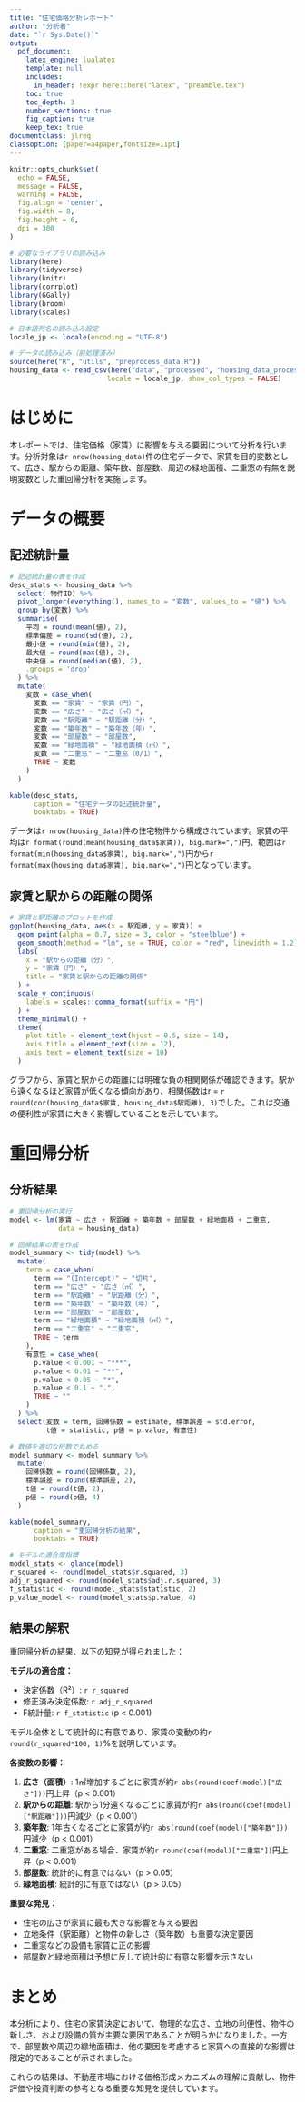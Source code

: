 ```yaml
---
title: "住宅価格分析レポート"
author: "分析者"
date: "`r Sys.Date()`"
output:
  pdf_document:
    latex_engine: lualatex
    template: null
    includes:
      in_header: !expr here::here("latex", "preamble.tex")
    toc: true
    toc_depth: 3
    number_sections: true
    fig_caption: true
    keep_tex: true
documentclass: jlreq
classoption: [paper=a4paper,fontsize=11pt]
---
```


```r
knitr::opts_chunk$set(
  echo = FALSE, 
  message = FALSE,
  warning = FALSE,
  fig.align = 'center',
  fig.width = 8,
  fig.height = 6,
  dpi = 300
)

# 必要なライブラリの読み込み
library(here)
library(tidyverse)
library(knitr)
library(corrplot)
library(GGally)
library(broom)
library(scales)

# 日本語列名の読み込み設定
locale_jp <- locale(encoding = "UTF-8")

# データの読み込み（前処理済み）
source(here("R", "utils", "preprocess_data.R"))
housing_data <- read_csv(here("data", "processed", "housing_data_processed.csv"), 
                        locale = locale_jp, show_col_types = FALSE)
```

# はじめに

本レポートでは、住宅価格（家賃）に影響を与える要因について分析を行います。分析対象は`r nrow(housing_data)`件の住宅データで、家賃を目的変数として、広さ、駅からの距離、築年数、部屋数、周辺の緑地面積、二重窓の有無を説明変数とした重回帰分析を実施します。

# データの概要

## 記述統計量

```r
# 記述統計量の表を作成
desc_stats <- housing_data %>%
  select(-物件ID) %>%
  pivot_longer(everything(), names_to = "変数", values_to = "値") %>%
  group_by(変数) %>%
  summarise(
    平均 = round(mean(値), 2),
    標準偏差 = round(sd(値), 2),
    最小値 = round(min(値), 2),
    最大値 = round(max(値), 2),
    中央値 = round(median(値), 2),
    .groups = 'drop'
  ) %>%
  mutate(
    変数 = case_when(
      変数 == "家賃" ~ "家賃（円）",
      変数 == "広さ" ~ "広さ（㎡）",
      変数 == "駅距離" ~ "駅距離（分）",
      変数 == "築年数" ~ "築年数（年）",
      変数 == "部屋数" ~ "部屋数",
      変数 == "緑地面積" ~ "緑地面積（㎡）",
      変数 == "二重窓" ~ "二重窓（0/1）",
      TRUE ~ 変数
    )
  )

kable(desc_stats, 
      caption = "住宅データの記述統計量",
      booktabs = TRUE)
```

データは`r nrow(housing_data)`件の住宅物件から構成されています。家賃の平均は`r format(round(mean(housing_data$家賃)), big.mark=",")`円、範囲は`r format(min(housing_data$家賃), big.mark=",")`円から`r format(max(housing_data$家賃), big.mark=",")`円となっています。

## 家賃と駅からの距離の関係

```r
# 家賃と駅距離のプロットを作成
ggplot(housing_data, aes(x = 駅距離, y = 家賃)) +
  geom_point(alpha = 0.7, size = 3, color = "steelblue") +
  geom_smooth(method = "lm", se = TRUE, color = "red", linewidth = 1.2) +
  labs(
    x = "駅からの距離（分）", 
    y = "家賃（円）",
    title = "家賃と駅からの距離の関係"
  ) +
  scale_y_continuous(
    labels = scales::comma_format(suffix = "円")
  ) +
  theme_minimal() +
  theme(
    plot.title = element_text(hjust = 0.5, size = 14),
    axis.title = element_text(size = 12),
    axis.text = element_text(size = 10)
  )
```

グラフから、家賃と駅からの距離には明確な負の相関関係が確認できます。駅から遠くなるほど家賃が低くなる傾向があり、相関係数はr = `r round(cor(housing_data$家賃, housing_data$駅距離), 3)`でした。これは交通の便利性が家賃に大きく影響していることを示しています。

# 重回帰分析

## 分析結果

```r
# 重回帰分析の実行
model <- lm(家賃 ~ 広さ + 駅距離 + 築年数 + 部屋数 + 緑地面積 + 二重窓, 
            data = housing_data)

# 回帰結果の表を作成
model_summary <- tidy(model) %>%
  mutate(
    term = case_when(
      term == "(Intercept)" ~ "切片",
      term == "広さ" ~ "広さ（㎡）",
      term == "駅距離" ~ "駅距離（分）",
      term == "築年数" ~ "築年数（年）",
      term == "部屋数" ~ "部屋数",
      term == "緑地面積" ~ "緑地面積（㎡）",
      term == "二重窓" ~ "二重窓",
      TRUE ~ term
    ),
    有意性 = case_when(
      p.value < 0.001 ~ "***",
      p.value < 0.01 ~ "**",
      p.value < 0.05 ~ "*",
      p.value < 0.1 ~ ".",
      TRUE ~ ""
    )
  ) %>%
  select(変数 = term, 回帰係数 = estimate, 標準誤差 = std.error, 
         t値 = statistic, p値 = p.value, 有意性)

# 数値を適切な桁数で丸める
model_summary <- model_summary %>%
  mutate(
    回帰係数 = round(回帰係数, 2),
    標準誤差 = round(標準誤差, 2),
    t値 = round(t値, 2),
    p値 = round(p値, 4)
  )

kable(model_summary, 
      caption = "重回帰分析の結果",
      booktabs = TRUE)
```

```r
# モデルの適合度指標
model_stats <- glance(model)
r_squared <- round(model_stats$r.squared, 3)
adj_r_squared <- round(model_stats$adj.r.squared, 3)
f_statistic <- round(model_stats$statistic, 2)
p_value_model <- round(model_stats$p.value, 4)
```

## 結果の解釈

重回帰分析の結果、以下の知見が得られました：

**モデルの適合度：**

- 決定係数（R²）: `r r_squared`
- 修正済み決定係数: `r adj_r_squared`
- F統計量: `r f_statistic` (p < 0.001)

モデル全体として統計的に有意であり、家賃の変動の約`r round(r_squared*100, 1)`%を説明しています。

**各変数の影響：**

1. **広さ（面積）**: 1㎡増加するごとに家賃が約`r abs(round(coef(model)["広さ"]))`円上昇（p < 0.001）
2. **駅からの距離**: 駅から1分遠くなるごとに家賃が約`r abs(round(coef(model)["駅距離"]))`円減少（p < 0.001）
3. **築年数**: 1年古くなるごとに家賃が約`r abs(round(coef(model)["築年数"]))`円減少（p < 0.001）
4. **二重窓**: 二重窓がある場合、家賃が約`r round(coef(model)["二重窓"])`円上昇（p < 0.001）
5. **部屋数**: 統計的に有意ではない（p > 0.05）
6. **緑地面積**: 統計的に有意ではない（p > 0.05）

**重要な発見：**

- 住宅の広さが家賃に最も大きな影響を与える要因
- 立地条件（駅距離）と物件の新しさ（築年数）も重要な決定要因
- 二重窓などの設備も家賃に正の影響
- 部屋数と緑地面積は予想に反して統計的に有意な影響を示さない

# まとめ

本分析により、住宅の家賃決定において、物理的な広さ、立地の利便性、物件の新しさ、および設備の質が主要な要因であることが明らかになりました。一方で、部屋数や周辺の緑地面積は、他の要因を考慮すると家賃への直接的な影響は限定的であることが示されました。

これらの結果は、不動産市場における価格形成メカニズムの理解に貢献し、物件評価や投資判断の参考となる重要な知見を提供しています。